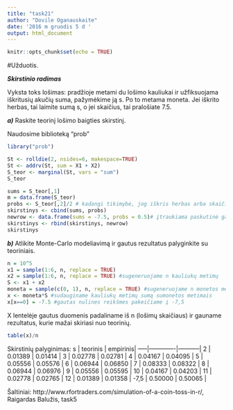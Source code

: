 ```yaml
---
title: "task21"
author: "Dovile Oganauskaite"
date: '2016 m gruodis 5 d '
output: html_document
---
```


```r
knitr::opts_chunk$set(echo = TRUE)
```
#Užduotis.

***Skirstinio radimas***

Vyksta toks lošimas: pradžioje metami du lošimo kauliukai ir užfiksuojama iškritusių akučių suma, pažymėkime ją s. Po to metama moneta. Jei iškrito herbas, tai laimite sumą s,  o jei skaičius, tai pralošiate 7.5. 

***a)*** Raskite teorinį lošimo baigties skirstinį.

Naudosime biblioteką "prob"
```r
library("prob")
```

```r
St <- rolldie(2, nsides=6, makespace=TRUE)
St <- addrv(St, sum = X1 + X2)
S_teor <- marginal(St, vars = "sum")
S_teor
```
```r
sums = S_teor[,1]
m = data.frame(S_teor) 
probs <- S_teor[,2]/2 # kadangi tikimybė, jog iškris herbas arba skaičius yra 1/2, tai visas kauliukų iškritimo galimybes taip pat reikai padalinti pusiau, nes tikimybė pralošti 7,5 yra 1/2
skirstinys <- cbind(sums, probs)
newrow <- data.frame(sums = -7.5, probs = 0.5)# įtraukiama paskutinė galimybė - kad iškrito skaičius, kurios tikimybė yra 1/2
skirstinys <- rbind(skirstinys, newrow)
skirstinys
```


***b)*** Atlikite Monte-Carlo modeliavimą ir gautus rezultatus palyginkite su teoriniais.

```r
n = 10^5
x1 = sample(1:6, n, replace = TRUE)
x2 = sample(1:6, n, replace = TRUE) #sugeneruojame n kauliukų metimų
S <- x1 + x2
moneta = sample(c(0, 1), n, replace = TRUE) #sugeneruojame n monetos metimų, kai 0 reiškia, kad iškrito skaičius, o 1, kad iškrito herbas
x <- moneta*S #sudauginame kauliukų metimų sumą sumonetos metimais
x[x==0] = -7.5 #gautas nulines reikšmes pakeičiame į -7,5
```

X lentelėje gautus duomenis padaliname iš n (lošimų skaičiaus) ir gauname rezultatus, kurie mažai skiriasi nuo teorinių.
```r
table(x)/n
```

Skirstinių palyginimas:
s    |  teorinis   |  empirinis|
-----|-------------|-----------|
2    |   0.01389   | 0.01414   |
3    |   0.02778   | 0.02781   |
4    |   0.04167   | 0.04095   |
5    |   0.05556   | 0.05576   |
6    |   0.06944   | 0.06850   |
7    |   0.08333   | 0.08322   |
8    |   0.06944   | 0.06976   |
9    |   0.05556   | 0.05595   |
10   |   0.04167   | 0.04203   |
11   |   0.02778   | 0.02765   |
12   |   0.01389   | 0.01358   |
-7,5 |   0.50000   | 0.50065   |


Šaltiniai: http://www.rfortraders.com/simulation-of-a-coin-toss-in-r/, Raigardas Balužis, task5
